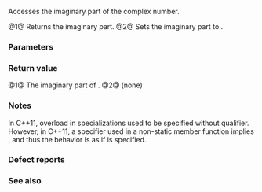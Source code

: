 {{cpp/numeric/complex/title|imag}}
{{cpp/numeric/complex/navbar}}
{{dcl begin}}
{{dcl h|primary template {{c/core|std::complex&lt;T&gt;}}}}
{{dcl rev multi|num=1|until1=c++14|dcl1=
T imag() const;
|since2=c++14|dcl2=
constexpr T imag() const;
}}
{{dcl rev multi|num=2|until1=c++20|dcl1=
void imag( T value );
|since2=c++20|dcl2=
constexpr void imag( T value );
}}

{{dcl h|specialization {{c/core|std::complex&lt;float&gt;}}}}
{{dcl rev multi|num=1|until1=c++11|dcl1=
float imag() const;
|since2=c++11|dcl2=
constexpr float imag() const;
}}
{{dcl rev multi|num=2|until1=c++20|dcl1=
void imag( float value );
|since2=c++20|dcl2=
constexpr void imag( float value );
}}

{{dcl h|specialization {{c/core|std::complex&lt;double&gt;}}}}
{{dcl rev multi|num=1|until1=c++11|dcl1=
double imag() const;
|since2=c++11|dcl2=
constexpr double imag() const;
}}
{{dcl rev multi|num=2|until1=c++20|dcl1=
void imag( double value );
|since2=c++20|dcl2=
constexpr void imag( double value );
}}

{{dcl h|specialization {{c/core|std::complex&lt;long double&gt;}}}}
{{dcl rev multi|num=1|until1=c++11|dcl1=
long double imag() const;
|since2=c++11|dcl2=
constexpr long double imag() const;
}}
{{dcl rev multi|num=2|until1=c++20|dcl1=
void imag( long double value );
|since2=c++20|dcl2=
constexpr void imag( long double value );
}}

{{dcl end}}

Accesses the imaginary part of the complex number. 

@1@ Returns the imaginary part.
@2@ Sets the imaginary part to {{c|value}}.

===Parameters===
{{par begin}}
{{par|value|the value to set the imaginary part to}}
{{par end}}

===Return value===
@1@ The imaginary part of {{c|*this}}.
@2@ (none)

===Notes===
In C++11, overload {{v|1}} in {{lc|std::complex}} specializations used to be specified without {{c/core|const}} qualifier. However, in C++11, a {{ltt|cpp/language/constexpr}} specifier used in a non-static member function implies {{c/core|const}}, and thus the behavior is as if {{c/core|const}} is specified.

===Defect reports===
{{dr list begin}}
{{dr list item|wg=lwg|dr=387|std=C++98|before=the imaginary part could not be set directly|after=can be set directly via a new {{tt|imag}} overload}}
{{dr list end}}

===See also===
{{dsc begin}}
{{dsc inc|cpp/numeric/complex/dsc imag2}}
{{dsc inc|cpp/numeric/complex/dsc real}}
{{dsc end}}

{{langlinks|de|es|fr|it|ja|pt|ru|zh}}